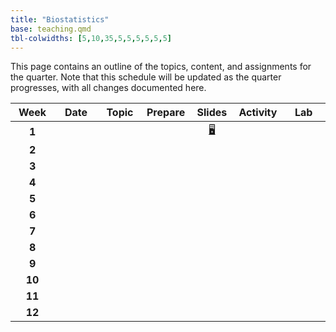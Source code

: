 ```yaml
---
title: "Biostatistics"
base: teaching.qmd
tbl-colwidths: [5,10,35,5,5,5,5,5,5]
---
```


This page contains an outline of the topics, content, and assignments for the quarter. Note that this schedule will be updated as the quarter progresses, with all changes documented here.

::: column-screen-inset
| **Week** | **Date** | **Topic** | **Prepare** | **Slides** | **Activity** | **Lab** |
|:---------:|:---------:|:---------:|:---------:|:---------:|:---------:|:---------:|
|  **1**   |          |           |             |     [🖥](slides/theorie_des_ensembles.qmd "Théorie des Ensembles")       |              |         |
|  **2**   |          |           |             |            |              |         |
|  **3**   |          |           |             |            |              |         |
|  **4**   |          |           |             |            |              |         |
|  **5**   |          |           |             |            |              |         |
|  **6**   |          |           |             |            |              |         |
|  **7**   |          |           |             |            |              |         |
|  **8**   |          |           |             |            |              |         |
|  **9**   |          |           |             |            |              |         |
|  **10**  |          |           |             |            |              |         |
|  **11**  |          |           |             |            |              |         |
|  **12**  |          |           |             |            |              |         |
:::
